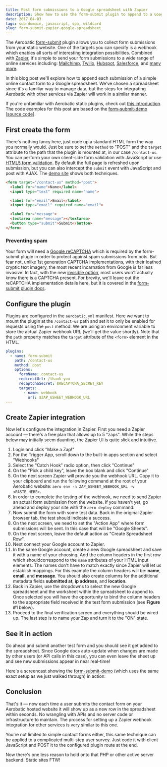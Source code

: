 ```yaml
---
title: Post form submissions to a Google spreadsheet with Zapier
description: Show how to use the form-submit plugin to append to a Google spreadsheet using Zapier
date: 2017-04-03
tags: sub-domain, javascript, spa, wildcard
slug: form-submit-zapier-google-spreadsheet
---
```



The Aerobatic [form-submit](/docs/plugins/form-submit/) plugin allows you to collect form submissions from your static website. One of the targets you can specify is a webhook which enables all sorts of interesting integration possibilities. Combined with [Zapier](https://zapier.com), it's simple to send your form submissions to a wide range of online services including: [Mailchimp](https://zapier.com/zapbook/zaps/1431/add-mailchimp-list-subscribers-from-a-webhook/), [Twilio](https://zapier.com/zapbook/zaps/1690/send-webhook-as-an-sms-message-with-twilio/), [Hubspot](https://zapier.com/zapbook/zaps/10642/make-hubspot-form-submissions-from-webhooks/), [Salesforce](https://zapier.com/zapbook/zaps/1751/add-a-new-salesforce-lead-from-a-webhook/), and [many more](https://zapier.com/zapbook/webhook/).

In this blog post we'll explore how to append each submission of a simple online contact form to a Google spreadsheet. We've chosen a spreadsheet since it's a familiar way to manage data, but the steps for integrating Aerobatic with other services via Zapier will work in a similar manner.

<MdxImage src="https://www.aerobatic.com/media/blog/form-submit-webhook-google-sheet.png" alt="Form to webhook to Google sheet" />

If you're unfamiliar with Aerobatic static plugins, check out [this introduction](/docs/configuration/#plugins). The code examples for this post are based on the [form-submit-demo](https://form-submit-demo.aerobaticapp.com) [[source code](https://github.com/aerobatic/form-submit-demo)].

## First create the form

There's nothing fancy here, just code up a standard HTML form the way you normally would. Just be sure to set the `method` to "POST" and the `target` attribute to the path that the plugin is mounted at, in our case `/contact-us`. You can perform your own client-side form validation with JavaScript or use [HTML5 form validation](http://www.the-art-of-web.com/html/html5-form-validation/). By default the full page is refreshed upon submission, but you can also intercept the `submit` event with JavaScript and post with AJAX. The [demo site](https://github.com/aerobatic/form-submit-demo) shows both techniques.

```html
<form target="/contact-us" method="post">
  <label for="name">Name</label>
  <input type="text" required name="name">

  <label for="email">Email</label>
  <input type="email" required name="email">

  <label for="message">
  <textarea name="message"></textarea>
  <button type="submit">Submit</button>
</form>
```

### Preventing spam

Your form will need a [Google reCAPTCHA](https://www.google.com/recaptcha/intro/) which is required by the form-submit plugin in order to protect against spam submissions from bots. But fear not, unlike 1st generation CAPTCHA implementations, with their loathed cryptic text imagery, the most recent incarnation from Google is far less invasive. In fact, with the new [invisible option](https://www.google.com/recaptcha/intro/invisible.html), most users won't actually know there is a CAPTCHA present. For brevity, we'll leave out the reCAPTCHA implementation details here, but it is covered in the [form-submit plugin docs](/docs/plugins/form-submit/).

## Configure the plugin

Plugins are configured in the `aerobatic.yml` manifest. Here we want to mount the plugin at the `/contact-us` path and set it to only be enabled for requests using the `post` method. We are using an environment variable to store the actual Zapier webhook URL (we'll get the value shortly). Note that the `path` property matches the `target` attribute of the `<form>` element in the HTML.

```yaml
plugins:
  - name: form-submit
    path: /contact-us
    method: post
    options:
      formName: contact-us
      redirectUrl: /thank-you
      recaptchaSecret: $RECAPTCHA_SECRET_KEY
      targets:
        - name: webhook
          url: $ZAP_GSHEET_WEBHOOK_URL
---

```

## Create Zapier integration

Now let's configure the integration in Zapier. First you need a Zapier account &mdash; there's a free plan that allows up to 5 "zaps". While the steps below may initially seem daunting, the Zapier UI is quite slick and intuitive.

1. Login and click "Make a Zap!"
2. For the Trigger App, scroll down to the built-in apps section and select "Webhooks"
3. Select the "Catch Hook" radio option, then click "Continue"
4. On the "Pick a child key", leave the box blank and click "Continue"
5. On the next screen Zapier will provide you the webhook URL. Copy it to your clipboard and run the following command at the root of your Aerobatic website: `aero env -n ZAP_GSHEET_WEBHOOK_URL -v <PASTE_HERE>`.
6. In order to complete the testing of the webhook, we need to send Zapier an actual form submission from the website. If you haven't yet, go ahead and deploy your site with the `aero deploy` command.
7. Now submit the form with some test data. Back in the original Zapier browser tab, the test should indicate a success.
8. On the next screen, we need to set the "Action App" where form submissions will be sent. In this case that will be "Google Sheets".
9. On the next screen, leave the default action as "Create Spreadsheet Row".
10. Next connect your Google account to Zapier.
11. In the same Google account, create a new Google spreadsheet and save it with a name of your choosing. Add the column headers in the first row which shouldcorrespond to the `name` attributes of your HTML input elements. The names don't have to match exactly since Zapier will let us establish mappings. For this example the column headers will be: **name**, **email**, and **message**. You should also create columns for the additional metadata fields **submitted at**, **ip address**, and **location**.
12. Back in Zapier, use the dropdowns to select the new Google spreadsheet and the worksheet within the spreadsheet to append to. Once selected you will have the opportunity to bind the column headers to the appropriate field received in the test form submission (see **Figure #1** below).
13. Proceed to the final verification screen and everything should be wired up. The last step is to name your Zap and turn it to the "ON" state.

## See it in action

Go ahead and submit another test form and you should see it get added to the spreadsheet. Since Google docs auto-update when changes are made by other users (or API calls in this case), you can even leave the sheet up and see new submissions appear in near real-time!

Here's a screencast showing the [form-submit-demo](https://form-submit-demo.aerobaticapp.com) (which uses the same exact setup as we just walked through) in action:

<YouTube videoId="67ZL7pJ52bM" />

<MdxImage
  sreenshot
  src="https://www.aerobatic.com/media/blog/zapier-google-sheets-screenshot1.png"
  alt="Figure 1: Zapier Gooogle Sheets Row Setup"
/>

## Conclusion

That's it &mdash; now each time a user submits the contact form on your Aerobatic hosted website it will show up as a new row in the spreadsheet within seconds. No wrangling with APIs and no server code or infrastructure to maintain. The process for setting up a Zapier webhook integration for other services is very similar to this one.

You're not limited to simple contact forms either, this same technique can be applied to a complicated multi-step user survey. Just code it with client JavaScript and POST it to the configured plugin route at the end.

Now there's one less reason to hold onto that PHP or other active server backend. Static sites FTW!
